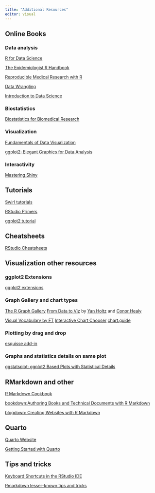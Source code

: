 ```yaml
---
title: "Additional Resources"
editor: visual
---
```


## Online Books

### Data analysis

[R for Data Science](https://r4ds.had.co.nz)

[The Epidemiologist R Handbook](https://epirhandbook.com/en/index.html)

[Reproducible Medical Research with R](https://bookdown.org/pdr_higgins/rmrwr/)

[Data Wrangling](https://dcl-wrangle.stanford.edu)

[Introduction to Data Science](http://rafalab.dfci.harvard.edu/dsbook/)

### Biostatistics

[Biostatistics for Biomedical Research](http://hbiostat.org/bbr/)

### Visualization

[Fundamentals of Data Visualization](https://clauswilke.com/dataviz/)

[ggplot2: Elegant Graphics for Data Analysis](https://ggplot2-book.org)

### Interactivity

[Mastering Shiny](https://mastering-shiny.org/index.html)

## Tutorials

[Swirl tutorials](https://swirlstats.com)

[RStudio Primers](https://rstudio.cloud/learn/primers)

[ggplot2 tutorial](https://cedricscherer.netlify.app/2019/08/05/a-ggplot2-tutorial-for-beautiful-plotting-in-r/)

## Cheatsheets

[RStudio Cheatsheets](https://www.rstudio.com/resources/cheatsheets/)

## Visualization other resources

### ggplot2 Extensions

[ggplot2 extensions](https://exts.ggplot2.tidyverse.org/)

### Graph Gallery and chart types

[The R Graph Gallery](https://www.r-graph-gallery.com/) [From Data to Viz](https://www.data-to-viz.com/) by [Yan Holtz](https://twitter.com/R_Graph_Gallery) and [Conor Healy](http://www.conor.fr/indexEN.html)

[Visual Vocabulary by FT](http://ft-interactive.github.io/visual-vocabulary/) [Interactive Chart Chooser](https://depictdatastudio.com/charts/) [chart.guide](https://chart.guide/topics/chartguide-poster-4-0/)

### Plotting by drag and drop

[esquisse add-in](https://dreamrs.github.io/esquisse/)

### Graphs and statistics details on same plot

[ggstatsplot: ggplot2 Based Plots with Statistical Details](https://indrajeetpatil.github.io/ggstatsplot/index.html)

## RMarkdown and other

[R Markdown Cookbook](https://bookdown.org/yihui/rmarkdown-cookbook/)

[bookdown:Authoring Books and Technical Documents with R Markdown](https://bookdown.org/yihui/bookdown/)

[blogdown: Creating Websites with R Markdown](https://bookdown.org/yihui/blogdown/)

## Quarto

[Quarto Website](https://quarto.org)

[Getting Started with Quarto](https://jthomasmock.github.io/quarto-2hr-webinar/)

## Tips and tricks

[Keyboard Shortcuts in the RStudio IDE](https://support.rstudio.com/hc/en-us/articles/200711853-Keyboard-Shortcuts)

[Rmarkdown lesser-known tips and tricks](https://www.rstudio.com/blog/r-markdown-tips-tricks-4-looks-better-works-better/)
